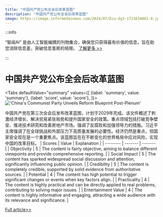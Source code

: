 ```yaml
---
title: "中国共产党公布全会后改革蓝图"
description: "中国共产党公布全会后改革蓝图"
image: https://image.informedainews.com/2024/07/Eco-dg3-1721634001-0.jpg
---
```



:::info

“智闻AI“ 是由人工智能编撰的刊物集合，确保您只获得最有价值的信息，旨在助您消除信息差，突破信息茧房的局限。  [了解更多 >>](/)

:::

# 中国共产党公布全会后改革蓝图


<Tabs
	defaultValue="summary"
	values={[
	{label: 'summary', value: 'summary'},
	{label: 'score', value: 'score'},
]}>
<TabItem value="summary">
<img
  src="https://image.informedainews.com/2024/07/Eco-dg3-1721634001-0.jpg"
  alt="'China's Communist Party Unveils Reform Blueprint Post-Plenum'"
/>



中国共产党在第三次全会后发布改革蓝图，计划于2029年完成。该文件概述了刺激经济增长、解决贸易紧张局势和提升国家安全的政策。重点领域包括打破竞争壁垒、推进技术研究和改善房地产市场。强调了反腐败和加强领导力的措施。习近平主席强调了在全球挑战和外部压力下高质量发展的必要性。经济仍然是重点，但国家安全现在是一个重要焦点。该蓝图旨在在不断变化的世界格局中应对风险，实现中国的改革目标。
</TabItem>
<TabItem value="score">
	| Scores     | Value   | Explanation |
	| -------- | ------- | ------- |
	| Objectivity  | 5    | The content is fairly objective, aiming to balance different viewpoints and provide comprehensive reporting.    |
	| Social Impact | 5     | The content has sparked widespread social discussion and attention, significantly influencing public opinion.    |
	| Credibility    | 5    | The content is completely credible, supported by solid evidence from authoritative sources.    |
	| Potential    | 4    | The content has high potential to trigger significant changes or events when key factors align.    |
	| Practicality    | 4    | The content is highly practical and can be directly applied to real problems, contributing to solving major issues.    |
	| Entertainment Value    | 4    | The content is highly informative and engaging, attracting a wide audience with its relevance and significance.    |
</TabItem>
</Tabs>

[Full article>>](https://asia.nikkei.com/Economy/China-unveils-plenum-s-reform-blueprint-to-counter-containment)
